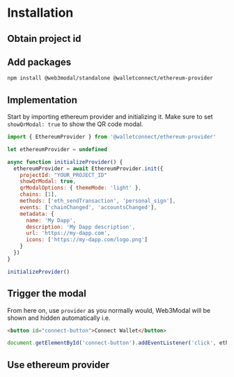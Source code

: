 
# Installation

<AboutEthereumProviderPartial />

## Obtain project id

<ObtainProjectIdPartial />

## Add packages

```bash npm2yarn
npm install @web3modal/standalone @walletconnect/ethereum-provider
```

## Implementation

Start by importing ethereum provider and initializing it. Make sure to set `showQrModal: true` to show the QR code modal.

```js
import { EthereumProvider } from '@walletconnect/ethereum-provider'

let ethereumProvider = undefined

async function initializeProvider() {
  ethereumProvider = await EthereumProvider.init({
    projectId: "YOUR_PROJECT_ID"
    showQrModal: true,
    qrModalOptions: { themeMode: 'light' },
    chains: [1],
    methods: ['eth_sendTransaction', 'personal_sign'],
    events: ['chainChanged', 'accountsChanged'],
    metadata: {
      name: 'My Dapp',
      description: 'My Dapp description',
      url: 'https://my-dapp.com',
      icons: ['https://my-dapp.com/logo.png']
    }
  })
}

initializeProvider()
```

## Trigger the modal

From here on, use `provider` as you normally would, Web3Modal will be shown and hidden automatically i.e.

```html
<button id="connect-button">Connect Wallet</button>
```

```js
document.getElementById('connect-button').addEventListener('click', ethereumProvider?.connect)
```

## Use ethereum provider

<DocsEthereumProviderPartial />
